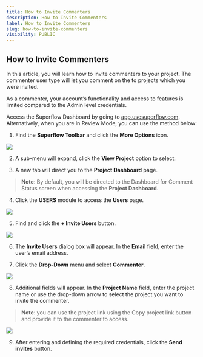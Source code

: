 ```yaml
---
title: How to Invite Commenters
description: How to Invite Commenters
label: How to Invite Commenters
slug: how-to-invite-commenters
visibility: PUBLIC
---
```


## How to Invite Commenters

In this article, you will learn how to invite commenters to your project. The commenter user type will let you comment on the to projects which you were invited.

As a commenter, your account’s functionality and access to features is limited compared to the Admin level credentials.

Access the Superflow Dashboard by going to [app.usesuperflow.com](app.usesuperflow.com). Alternatively, when you are in Review Mode, you can use the method below:

1. Find the **Superflow Toolbar** and click the **More Options** icon.


![](https://cdn.hashnode.com/res/hashnode/image/upload/v1733131835055/7wB0vNvxr.png?auto=format)
 

2. A sub-menu will expand, click the **View Project** option to select.

3. A new tab will direct you to the **Project Dashboard** page.

> **Note**: By default, you will be directed to the Dashboard for Comment Status screen when accessing the **Project Dashboard**.

4. Click the **USERS** module to access the **Users** page.


![](https://cdn.hashnode.com/res/hashnode/image/upload/v1733132458277/Xd6DPFhIW.png?auto=format)
 

5. Find and click the **+ Invite Users** button.


![](https://cdn.hashnode.com/res/hashnode/image/upload/v1733132479949/_6DFZ18Hr.png?auto=format)
 

6. The **Invite Users** dialog box will appear. In the **Email** field, enter the user’s email address.

7. Click the **Drop-Down** menu and select **Commenter**.


![](https://cdn.hashnode.com/res/hashnode/image/upload/v1733132628908/2h6GcrufF.png?auto=format)
 

8. Additional fields will appear. In the **Project Name** field, enter the project name or use the drop-down arrow to select the project you want to invite the commenter.

> **Note**: you can use the project link using the Copy project link button and provide it to the commenter to access.


![](https://cdn.hashnode.com/res/hashnode/image/upload/v1733132708142/J_Fq3I6Zp.png?auto=format)
 

9. After entering and defining the required credentials, click the **Send invites** button.



